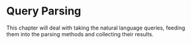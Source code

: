 # Query Parsing {#query-parsing-chapter}

This chapter will deal with taking the natural language queries, feeding them into the parsing methods and collecting their results. 